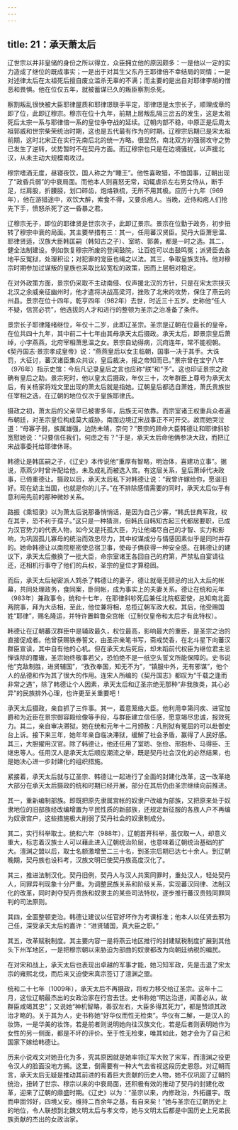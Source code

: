 ```yaml
---
---
---
```

title: 21：承天萧太后
---



辽世宗以并非皇储的身份之所以得立，众臣拥立他的原因颇多：一是他以一定的实力造成了继位的既成事实；一是出于对其生父东丹王耶律倍不幸结局的同情；一是对述律太后在太祖死后擅自废立滥杀无辜的不满；而主要的是出自对耶律李胡的憎恶和畏惧。他在位仅五年，就被蓄谋已久的叛臣察割杀死。

察割叛乱很快被大臣耶律屋质和耶律璟联手平定，耶律璟是太宗长子，顺理成章的即了位，此即辽穆宗。穆宗在位十九年，前期上层叛乱隔三岔五的发生，这是太祖死后太宗一系与耶律倍一系的皇位争夺战的延续。辽朝内部不稳，中原正是后周太祖郭威和世宗柴荣统治时期，这也是五代最有作为的时期。辽穆宗后期已是宋太祖前期，这时北宋正在实行先南后北的统一方略。很显然，南北双方的强弱攻守之势已发生了逆转，优势暂时不在契丹方面。而辽穆宗也只是在边境骚扰，以声援北汉，从未主动大规模南攻过。

穆宗嗜酒无度，昼寝夜饮，国人称之为“睡王”。他性喜畋猎，不恤国事，辽朝出现了“政昏兵弱”的中衰局面。而他本人则喜怒无常，动辄虐杀左右男女侍从，断手足，烂肩股，折腰胫，划口碎齿，炮烙铁梳，无所不用其极。应历十九年（969年），他在游猎途中，欢饮大醉，索食不得，又要杀疱人。当晚，近侍和疱人们抢先下手，愤怒杀死了这一昏暴之君。

辽穆宗无子，即位的耶律贤是世宗次子，此即辽景宗。景宗在位勤于政务，初步扭转了穆宗中衰的局面。其主要举措有三：其一，任用蕃汉贤臣。契丹大臣萧思温、耶律贤适，汉族大臣韩匡嗣（韩知古之子）、室昉、郭袭，都是一时之选。其二，健全法制建设。例如恢复穆宗所废的登闻鼓院，让百姓可以击鼓鸣冤；派贤臣去各地平反冤狱，处理积讼；对犯罪的宠臣也绳之以法。其三，争取皇族支持。他对穆宗时期参加过谋叛的皇族也采取比较宽松的政策，因而上层相对稳定。

在对外政策方面，景宗仍采取不主动南侵、仅声援北汉的方针，只是在宋太宗挟灭北汉之余威亲征幽州时，他才遣将决战高梁河，挫败了北宋的攻势，保住了燕云的州县。景宗在位十四年，乾亨四年（982年）去世，时近三十五岁。史称他“任人不疑，信赏必罚”，他选拔的人才和进行的整顿为圣宗之治准备了条件。

景宗长子耶律隆绪继位，年仅十二岁，此即辽圣宗。圣宗是辽朝在位最长的皇帝，在位共四十九年，其中前二十七年由其母承天太后摄政。承天太后，即景宗皇后萧绰，小字燕燕，北府宰相萧思温之女。景宗自幼得病，沉疴连年，常不能视朝。《契丹国志·景宗孝成皇帝》说：“燕燕皇后以女主临朝，国事一决于其手。大诛罚，大征讨，蕃汉诸臣集众共议，皇后裁决，报之帝知而已。”景宗曾在宝宁八年（976年）指示史馆：今后凡记录皇后之言也应称“朕”和“予”。这也印证景宗之政确有皇后之助。景宗死时，他以皇太后摄政，年仅三十，次年群臣上尊号为承天太后，有关杨家将戏文里出现的萧太后就是指她。辽朝皇后都选自萧姓，萧氏贵族世任宰相之选，在辽朝的地位仅次于皇族耶律氏。

摄政之初，萧太后的父亲早已被害多年，后族无可依靠。而宗室诸王权重兵众者遍布朝廷，对圣宗皇位构成莫大威胁。南面边境辽宋战事正不可开交。故而她哭泣道：“母寡子弱，族属雄强，边防未靖，奈何？”景宗的顾命大臣韩德让和耶律斜轸宽慰她说：“只要信任我们，何虑之有？”于是，承天太后命他俩参决大政，而把辽宋战事委托给耶律休哥。

韩德让是韩匡嗣之子，《辽史》本传说他“重厚有智略，明治体，喜建功立事”。据说，燕燕少时曾许配给他，未及成礼而被选入宫。有这层关系，皇后萧绰代决政事，已倚重德让。摄政以后，承天太后私下对韩德让说：“我曾许嫁给你，愿谐旧好。现在幼主当国，也就是你的儿子。”在不排除感情需要的同时，承天太后似乎有意利用先前的那种微妙关系。

路振《乘轺录》以为萧太后说那番悄悄话，是因为自己少寡，“韩氏世典军政，权在其手，恐不利于孺子。”这只是一种猜测，但韩氏自韩知古起三代都居要职，已成为汉官势力的代表人物，如今又是托孤大臣，为让他竭尽自己的才智、实力和影响，为巩固孤儿寡母的统治而效忠尽力，其中权谋成分与情感因素似乎是同时并存的。她命韩德让以南院枢密使总宿卫事，使母子俩获得一种安全感。在韩德让的建议下，承天太后撤换了一批大臣，命宗室诸王各回自己的府第，严禁私自宴请往还，还相机行事夺了他们的兵权，圣宗的皇位才算稳固。

而后，承天太后秘密派人鸩杀了韩德让的妻子，德让就毫无顾忌的出入太后的帐幕，共同处理政务，食同案，卧同帐，成为事实上的夫妻关系。德让在统和元年（983年）兼政事令，统和十七年，在耶律斜轸死后兼任北院枢密使，总知南北面两院事，拜为大丞相，至此，他位兼将相，总揽辽朝军政大权。其后，他受赐国姓“耶律”，赐名隆运，并特许置斡鲁朵宫帐（辽制仅皇帝和太后才有此特权）。

韩德让在辽朝蕃汉群臣中是辅政最久，权位最高，影响最大的重臣，是圣宗之治的直接促成者。他曾获赐铁券誓文，由圣宗亲笔书写，斋戒焚香，在北斗星下向蕃汉群臣宣读，其中自有他的心机。但在承天太后死后，却未蹈前代权臣为继位君主忌惮诛除的覆辙，圣宗始终敬事若父，恐怕绝不是一纸空头誓文所能保障的。史书说他“克敌制胜，进贤辅国”，“孜孜奉国，知无不为”，“镇服中外，无有邪谋”，他个人的品德和作为其了很大的作用。连宋人所编的《契丹国志》都叹为“千载之逢而非常之遇”，除了韩德让个人因素，承天太后和辽圣宗绝无那种“非我族类，其心必异”的民族排外心理，也许更至关重要吧！

承天太后摄政，亲自抓了三件事。其一，着意笼络大臣。他利用幸第问疾、进官加爵和为近臣在景宗御容殿绘像等手段，与群臣建立信任感，愿意竭尽忠诚，报效死力。其二，亲自审决滞狱。她在统和元年十二月颁赦：凡刑狱有冤屈的可以赴御史台上诉。接下来三年，她年年亲自临决滞狱，缓解了社会矛盾，赢得了人民好感。其三，大胆擢用汉官。除了韩德让，他还任用了室昉、张俭、邢抱朴、马得臣、王继忠等人。任用汉人是承天太后顺应潮流之举，既是契丹社会汉化的必然结果，也是她决心进一步封建化的组织措施。

紧接着，承天太后就与辽圣宗、韩德让一起进行了全面的封建化改革，这一改革绝大部分在承天太后摄政的统和时期已经开展，部分在其后仍由圣宗继续向前推进。

其一，重新编制部族。即既把原先隶属宫帐的奴隶户改编为部族，又把原来处于奴隶地位的旧部族经改编增置为平民性质的新部族，还规定新征服的各族人户不再编为奴隶宫户，这些措施极大削弱了契丹社会的奴隶制成分。

其二，实行科举取士。统和六年（988年），辽朝首开科举，虽仅取一人，却意义重大，标志着汉族士人可以藉此进入辽朝统治阶层，也意味着辽朝统治基础的扩大。澶渊之盟以后，取士名额激增至二三十名，到圣宗后期已达七十余人。到辽朝晚期，契丹族也设科考，汉族文明已使契丹族高度汉化了。

其三，推进法制汉化。契丹旧例，契丹人与汉人共案同罪时，重处汉人，轻处契丹人，同罪异判现象十分严重。为调整民族关系和阶级关系，实现蕃汉同律、法制汉化的改革，同时剥夺契丹贵族和奴隶主的某些司法特权，逐步推行蕃汉贵贱同罪同判的司法原则。

其四，全面整顿吏治。韩德让建议以任官好坏作为考课标准；他本人以任贤去邪为己任，深受承天太后的嘉许：“进贤辅国，真大臣之职。”

其五，改革赋税制度。其主要内容一是将燕云地区推行的封建赋税制度扩展到其他头下州军地区，一是把穆宗朝以来胁迫为部曲的奴隶都改为向朝廷纳税的编民。

在对宋和战上，承天太后也表现出卓越的军事才能，她习知军政，先是击退了宋太宗的雍熙北伐，而后来又迫使宋真宗签订了澶渊之盟。

统和二十七年（1009年），承天太后不再摄政，将权力移交给辽圣宗。这年十二月，这位辽朝最杰出的女政治家在行宫去世。史书称她“明达治道，闻善必从，故群臣咸竭其忠”；又说她“神机智略，善驭左右，大臣多得其死力”，都是赞颂其政治才略的。关于其为人，史书称她“好华仪而性无检束”。华仪有二解，一是汉人的妆饰，一是华美的妆饰，若是前者则说明她向往汉族文化，若是后者则表明她作为女性的另一侧面，都是不坏的评价。至于性无检束，唯其如此，她才会为了自己和国家下嫁给韩德让。

历来小说戏文对她丑化为多，究其原因就是她率领辽军大败了宋军，而澶渊之役更令汉人的脸面没地方搁。这里，倒需要有一种大气去省视这段历史恩怨。对辽朝而言，承天太后无疑是推动其前进的有着巨大贡献的历史人物，她不仅巩固了辽朝的统治，扭转了世宗、穆宗以来的中衰局面，还积极有效的推动了契丹的封建化改革，迎来了辽朝的鼎盛时期。《辽史》以为：“圣宗以来，内修政治，外拓疆宇。既而申固邻好，四境乂安。维持二百余年之基，有自来矣！”她与圣宗在辽朝历史上的地位，令人联想到北魏文明太后与孝文帝，她与文明太后都是中国历史上兄弟民族贡献的杰出的女政治家。